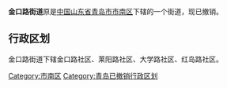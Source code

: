 {{Unreferenced|time=2021-04-16T16:44:50+00:00}}

'''金口路街道'''原是[[中华人民共和国|中国]][[山东省|山东省]][[青岛市|青岛市]][[市南区|市南区]]下辖的一个街道，现已撤销。

== 行政区划 ==

金口路街道下辖金口路社区、莱阳路社区、大学路社区、红岛路社区。

{{Qingdao-stub}}
{{市南区所辖街道、各街道所辖社区}}

[[Category:市南区|Category:市南区]]
[[Category:青岛已撤销行政区划|Category:青岛已撤销行政区划]]